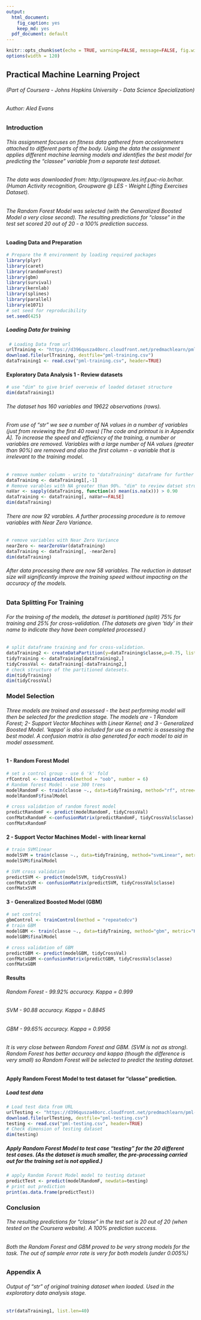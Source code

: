 ```yaml
---
output:
  html_document:
    fig_caption: yes
    keep_md: yes
  pdf_document: default
---
```


```r
knitr::opts_chunk$set(echo = TRUE, warning=FALSE, message=FALSE, fig.width=10, fig.height=8)
options(width = 120)

```

## Practical Machine Learning Project 

###### (Part of Coursera - Johns Hopkins University - Data Science Specialization) 
###### Author: Aled Evans

### Introduction

###### This assignment focuses on fitness data gathered from accelerometers attached to different parts of the body. Using the data the assignment  applies different machine learning models and identifies the best model for predicting the “classee” variable from a separate test dataset.
###### The data was downloaded from: http://groupware.les.inf.puc-rio.br/har. (Human Activity recognition, Groupware @ LES - Weight Lifting Exercises Dataset).

###### The Random Forest Model was selected (with the Generalized Boosted Model a very close second). The resulting predictions for "classe" in the test set scored 20 out of 20 - a 100% prediction success.

#### Loading Data and Preparation


```r
# Prepare the R environment by loading required packages
library(plyr)
library(caret)
library(randomForest)
library(gbm)
library(survival)
library(kernlab)
library(splines)
library(parallel)
library(e1071)
# set seed for reproducibility
set.seed(425)
```


##### Loading Data for training

```r
 # Loading Data from url
urlTraining <- "https://d396qusza40orc.cloudfront.net/predmachlearn/pml-training.csv" 
download.file(urlTraining, destfile="pml-training.csv")
dataTraining1 <- read.csv("pml-training.csv", header=TRUE)
```


#### Exploratory Data Analysis 1 - Review datasets 

```r
# use "dim" to give brief overveiw of loaded dataset structure
dim(dataTraining1)
```

###### The dataset has 160 variables and 19622 observations (rows).
###### From use of "str" we see a number of NA values in a number of variables (just from reviewing the first 40 rows) [The code and printout is in Appendix A]. To increase the speed and efficiency of the training, a number or variables are removed. Variables  with a large number of NA values (greater than 90%) are removed and also the first column - a variable that is irrelevant to the training model.


 
```r
# remove number column - write to "dataTraining" dataframe for further processing 
dataTraining <- dataTraining1[,-1]
# Remove varables with NA greater than 90%. "dim" to review datset structure
naVar <- sapply(dataTraining, function(x) mean(is.na(x))) > 0.90
dataTraining <- dataTraining[, naVar==FALSE]
dim(dataTraining)
```

###### There are now 92 varables. A further processing procedure is to remove variables with Near Zero Variance.

```r
# remove variables with Near Zero Variance
nearZero <- nearZeroVar(dataTraining)
dataTraining <- dataTraining[, -nearZero]
dim(dataTraining)

```


###### After data processing there are now 58 variables. The reduction in dataset size will significantly improve the training speed without impacting on the accuracy of the models.

### Data Splitting For Training
###### For the training of the models, the dataset is partitioned (split) 75% for training and 25% for cross-validation. (The datasets are given 'tidy' in their name to indicate they have been completed processed.)


```r
# split dataframe training and for cross-validation.
dataTraining2 <- createDataPartition(y=dataTraining$classe,p=0.75, list=FALSE)
tidyTraining <- dataTraining[dataTraining2,]
tidyCrossVal <- dataTraining[-dataTraining2,]
# check structure of the partitioned datesets.
dim(tidyTraining)
dim(tidyCrossVal)
```


### Model Selection

###### Three models are trained and assessed - the best performing model will then be selected for the prediction stage. The models are - 1 Random Forest; 2- Support Vector Machines with Linear Kernel; and 3 - Generalized Boosted Model. 'kappa' is also included for use as a metric is assessing the best model. A confusion matrix is also generated for each model to aid in model assessment.

#### 1 - Random Forest Model


``` r

# set a control group - use 6 'k' fold
rfControl <- trainControl(method = "oob", number = 6)
# Random forest Model - use 300 trees
modelRandomF <- train(classe ~., data=tidyTraining, method="rf", ntree=300, metric="Kappa", trControl=rfControl)
modelRandomF$finalModel

```
 
``` r

# cross validation of random forest model
predictRandomF <- predict(modelRandomF, tidyCrossVal)
confMatxRandomF <-confusionMatrix(predictRandomF, tidyCrossVal$classe)
confMatxRandomF
```


#### 2 - Support Vector Machines Model - with linear kernal

``` r
# train SVMlinear
modelSVM = train(classe ~., data=tidyTraining, method="svmLinear", metric="Kappa")
modelSVM$finalModel
```


```r

# SVM cross validation
predictSVM <- predict(modelSVM, tidyCrossVal)
confMatxSVM <- confusionMatrix(predictSVM, tidyCrossVal$classe)
confMatxSVM
```

#### 3 - Generalized Boosted Model (GBM)

``` r
# set control
gbmControl <- trainControl(method = "repeatedcv")
# train GBM
modelGBM <- train(classe ~., data=tidyTraining, method="gbm", metric="Kappa", trControl=gbmControl, verbose=FALSE)
modelGBM$finalModel

```

``` r
# cross validation of GBM
predictGBM <- predict(modelGBM, tidyCrossVal)
confMatxGBM <-confusionMatrix(predictGBM, tidyCrossVal$classe)
confMatxGBM
```

#### Results
###### Random Forest - 99.92% accuracy. Kappa = 0.999
###### SVM - 90.88 accuracy. Kappa = 0.8845 
###### GBM - 99.65% accuracy. Kappa = 0.9956

###### It is very close between Random Forest and GBM. (SVM is not as strong). Random Forest has better accuracy and kappa (though the difference is very small) so Random Forest will be selected to predict the testing dataset.

#### Apply Random Forest Model to test dataset for "classe" prediction.

##### Load test data

``` r
# Load test data from URL
urlTesting <- "https://d396qusza40orc.cloudfront.net/predmachlearn/pml-testing.csv"
download.file(urlTesting, destfile="pml-testing.csv")
testing <- read.csv("pml-testing.csv", header=TRUE)
# Check dimension of testing dataset
dim(testing)
```
##### Apply Random Forest Model to test case "testing" for the 20 different test cases. (As the dataset is much smaller, the pre-processing carried out for the training set is not applied.) 

```r
# apply Random Forest Model model to testing dataset
predictTest <- predict(modelRandomF, newdata=testing)
# print out prediction
print(as.data.frame(predictTest))
```


### Conclusion

###### The resulting predictions for "classe" in the test set is 20 out of 20 (when tested on the Coursera website). A 100% prediction success.
###### Both the Random Forest and GBM proved to be very strong models for the task. The out of sample error rate is very for both models (under 0.005%)



### Appendix A

######  Output of "str" of original training dataset when loaded. Used in the exploratory data analysis stage. 


```r

str(dataTraining1, list.len=40)

```

